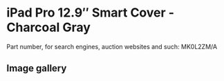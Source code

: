 
# iPad Pro 12.9″ Smart Cover - Charcoal Gray

Part number, for search engines, auction websites and such: MK0L2ZM/A

## Image gallery

<div style={{ width: "768px" }}>
  <GalleryComponent
    images={[
      {
        original: "/everysource/MK0L2.png",
        thumbnail: "/everypreview/MK0L2.png",
      },
      {
        original: "/everysource/MK0L2_AV1_GOLD.png",
        thumbnail: "/everypreview/MK0L2_AV1_GOLD.png",
      },
      {
        original: "/everysource/MK0L2_AV1_SILVER.png",
        thumbnail: "/everypreview/MK0L2_AV1_SILVER.png",
      },
      {
        original: "/everysource/MK0L2_AV1_SPACE_GRAY.png",
        thumbnail: "/everypreview/MK0L2_AV1_SPACE_GRAY.png",
      },
      {
        original: "/everysource/MK0L2_AV2.png",
        thumbnail: "/everypreview/MK0L2_AV2.png",
      },
      {
        original: "/everysource/MK0L2_AV3.png",
        thumbnail: "/everypreview/MK0L2_AV3.png",
      }
    ]}
  />
</div>